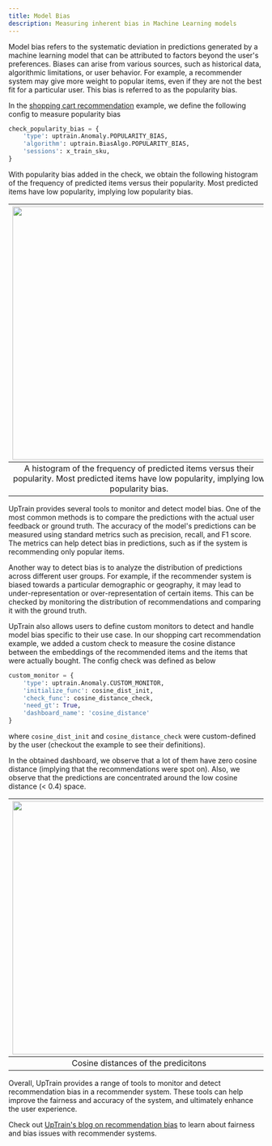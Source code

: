 ```yaml
---
title: Model Bias
description: Measuring inherent bias in Machine Learning models
---
```


Model bias refers to the systematic deviation in predictions generated by a machine learning model that can be attributed to factors beyond the user's preferences. Biases can arise from various sources, such as historical data, algorithmic limitations, or user behavior. For example, a recommender system may give more weight to popular items, even if they are not the best fit for a particular user. This bias is referred to as the popularity bias.

In the [shopping cart recommendation](https://docs.uptrain.ai/docs/uptrain-examples/shopping-cart-recommendation) example, we define the following config to measure popularity bias

```python
check_popularity_bias = {
    'type': uptrain.Anomaly.POPULARITY_BIAS,
    'algorithm': uptrain.BiasAlgo.POPULARITY_BIAS,
    'sessions': x_train_sku,   
}
```

With popularity bias added in the check, we obtain the following histogram of the frequency of predicted items versus their popularity. Most predicted items have low popularity, implying low popularity bias.

| <center> <img width="500" src="/images/model-bias-frequency-histogram.png"/> </center>                                                                                                                      |
| ------------------------------------------------------------------------------------------------------------------------------------------------------------------|
| <center>A histogram of the frequency of predicted items versus their popularity. Most predicted items have low popularity, implying low popularity bias. </center>|                                                               | 

UpTrain provides several tools to monitor and detect model bias. One of the most common methods is to compare the predictions with the actual user feedback or ground truth. The accuracy of the model's predictions can be measured using standard metrics such as precision, recall, and F1 score. The metrics can help detect bias in predictions, such as if the system is recommending only popular items.

Another way to detect bias is to analyze the distribution of predictions across different user groups. For example, if the recommender system is biased towards a particular demographic or geography, it may lead to under-representation or over-representation of certain items. This can be checked by monitoring the distribution of recommendations and comparing it with the ground truth.

UpTrain also allows users to define custom monitors to detect and handle model bias specific to their use case. In our shopping cart recommendation example, we added a custom check to measure the cosine distance between the embeddings of the recommended items and the items that were actually bought. The config check was defined as below

```python
custom_monitor = {
    'type': uptrain.Anomaly.CUSTOM_MONITOR,
    'initialize_func': cosine_dist_init,
    'check_func': cosine_distance_check,
    'need_gt': True,
    'dashboard_name': 'cosine_distance'
}
```

where `cosine_dist_init` and `cosine_distance_check` were custom-defined by the user (checkout the example to see their definitions).  

In the obtained dashboard, we observe that a lot of them have zero cosine distance (implying that the recommendations were spot on). Also, we observe that the predictions are concentrated around the low cosine distance (< 0.4) space.

| <center> <img width="500" src="/images/model-bias-cosine-distance.png"/> </center> |                                   
| -----------------------------------------------------------------------------------|
| <center>Cosine distances of the predicitons</center>                               | 

Overall, UpTrain provides a range of tools to monitor and detect recommendation bias in a recommender system. These tools can help improve the fairness and accuracy of the system, and ultimately enhance the user experience.

Check out [UpTrain's blog on recommendation bias](https://uptrain.ai/blog/model-bias-in-recommendation-systems) to learn about fairness and bias issues with recommender systems.

